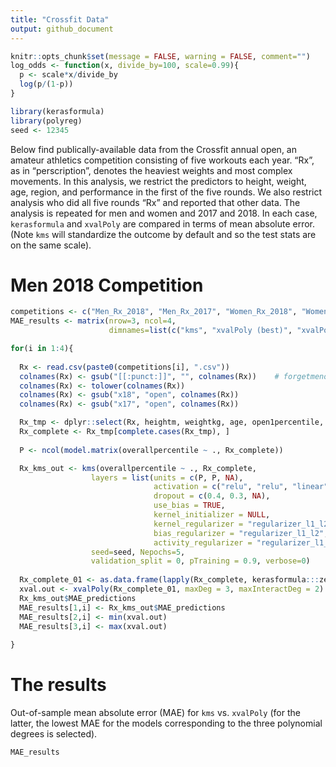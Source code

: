 ```yaml
---
title: "Crossfit Data"
output: github_document
---
```


```r
knitr::opts_chunk$set(message = FALSE, warning = FALSE, comment="")
log_odds <- function(x, divide_by=100, scale=0.99){
  p <- scale*x/divide_by
  log(p/(1-p))
}

```

```r
library(kerasformula)
library(polyreg)
seed <- 12345
```

Below find publically-available data from the Crossfit annual open, an amateur athletics competition consisting of five workouts each year. "Rx", as in "perscription", denotes the heaviest weights and most complex movements. In this analysis, we restrict the predictors to height, weight, age, region, and performance in the first of the five rounds. We also restrict analysis who did all five rounds "Rx" and reported that other data. The analysis is repeated for men and women and 2017 and 2018. In each case, `kerasformula` and `xvalPoly` are compared in terms of mean absolute error. (Note `kms` will standardize the outcome by default and so the test stats are on the same scale).

# Men 2018 Competition

```r

competitions <- c("Men_Rx_2018", "Men_Rx_2017", "Women_Rx_2018", "Women_Rx_2017")
MAE_results <- matrix(nrow=3, ncol=4, 
                      dimnames=list(c("kms", "xvalPoly (best)", "xvalPoly (worst)"), competitions))

for(i in 1:4){
  
  Rx <- read.csv(paste0(competitions[i], ".csv"))
  colnames(Rx) <- gsub("[[:punct:]]", "", colnames(Rx))    # forgetmenot
  colnames(Rx) <- tolower(colnames(Rx))
  colnames(Rx) <- gsub("x18", "open", colnames(Rx))
  colnames(Rx) <- gsub("x17", "open", colnames(Rx))

  Rx_tmp <- dplyr::select(Rx, heightm, weightkg, age, open1percentile, overallpercentile)
  Rx_complete <- Rx_tmp[complete.cases(Rx_tmp), ]
  
  P <- ncol(model.matrix(overallpercentile ~ ., Rx_complete))

  Rx_kms_out <- kms(overallpercentile ~ ., Rx_complete, 
                  layers = list(units = c(P, P, NA), 
                                activation = c("relu", "relu", "linear"), 
                                dropout = c(0.4, 0.3, NA), 
                                use_bias = TRUE, 
                                kernel_initializer = NULL, 
                                kernel_regularizer = "regularizer_l1_l2", 
                                bias_regularizer = "regularizer_l1_l2", 
                                activity_regularizer = "regularizer_l1_l2"),
                  seed=seed, Nepochs=5, 
                  validation_split = 0, pTraining = 0.9, verbose=0)
  
  Rx_complete_01 <- as.data.frame(lapply(Rx_complete, kerasformula:::zero_one))
  xval.out <- xvalPoly(Rx_complete_01, maxDeg = 3, maxInteractDeg = 2)
  Rx_kms_out$MAE_predictions
  MAE_results[1,i] <- Rx_kms_out$MAE_predictions
  MAE_results[2,i] <- min(xval.out)
  MAE_results[3,i] <- max(xval.out)
  
}

```
# The results

Out-of-sample mean absolute error (MAE) for `kms` vs. `xvalPoly` (for the latter, the lowest MAE for the models corresponding to the three polynomial degrees is selected).
```r
MAE_results
```
